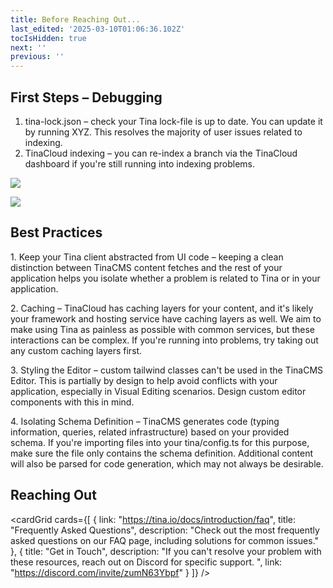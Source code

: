 ```yaml
---
title: Before Reaching Out...
last_edited: '2025-03-10T01:06:36.102Z'
tocIsHidden: true
next: ''
previous: ''
---
```


## First Steps – Debugging

1. tina-lock.json – check your Tina lock-file is up to date. You can update it by running XYZ. This resolves the majority of user issues related to indexing.
2. TinaCloud indexing – you can re-index a branch via the TinaCloud dashboard if you're still running into indexing problems.

![](/img/docs/SCR-20250310-jybh.png)

![](/img/docs/SCR-20250310-jylo.png)

## Best Practices

1\. Keep your Tina client abstracted from UI code – keeping a clean distinction between TinaCMS content fetches and the rest of your application helps you isolate whether a problem is related to Tina or in your application.

2\. Caching – TinaCloud has caching layers for your content, and it's likely your framework and hosting service have caching layers as well. We aim to make using Tina as painless as possible with common services, but these interactions can be complex. If you're running into problems, try taking out any custom caching layers first.

3\. Styling the Editor – custom tailwind classes can't be used in the TinaCMS Editor. This is partially by design to help avoid conflicts with your application, especially in Visual Editing scenarios. Design custom editor components with this in mind.

4\. Isolating Schema Definition – TinaCMS generates code (typing information, queries, related infrastructure) based on your provided schema. If you're importing files into your tina/config.ts  for this purpose, make sure the file only contains the schema definition. Additional content will also be parsed for code generation, which may not always be desirable.

## Reaching Out

<cardGrid
  cards={[
    {
      link: "https://tina.io/docs/introduction/faq",
      title: "Frequently Asked Questions",
      description:
        "Check out the most frequently asked questions on our FAQ page, including solutions for common issues."
    },
    {
      title: "Get in Touch",
      description:
        "If you can't resolve your problem with these resources, reach out on Discord for specific support. ",
      link: "https://discord.com/invite/zumN63Ybpf"
    }
  ]}
/>
